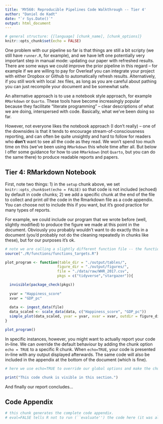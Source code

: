 ```yaml
---
title: 'MY560: Reproducible Pipelines Code Walkthrough -- Tier 4'
author: "Daniel de Kadt"
date: "`r Sys.Date()`"
output: html_document
---
```


```r
# general structure: {[language] [chunk_name], [chunk_options]}
knitr::opts_chunk$set(echo = FALSE)
```

One problem with our pipeline so far is that things are still a bit scripty (we still have `runner.R`, for example), and we have left one potentially very important step in manual mode: updating our paper with refreshed results. There are some ways we could improve the prior pipeline in this regard -- for example if we are willing to pay for Overleaf you can integrate your project with either Dropbox or Github to automatically refresh results. Alternatively, if you still work with local .tex files, as long as you are careful about pathing you can just recompile your document and be somewhat safe. 

An alternative approach is to use a notebook style approach, for example `RMarkdown` or `Quarto`. These tools have become increasingly popular because they facilitate "literate programming" -- clear descriptions of what we are doing, interspersed with code. Basically, what we've been doing so far. 

However, not everyone likes the notebook approach (I don't really) -- one of the downsides is that it tends to encourage stream-of-consciousness reporting, and can often be quite unsightly and hard to follow for readers who **don't** want to see all the code as they read. We won't spend too much time on this (we've been using `RMarkdown` this whole time after all. But below I offer some guidance for how to use `RMarkdown` (not `Quarto`, but you can do the same there) to produce readable reports and papers. 

## Tier 4: RMarkdown Notebook

First, note two things: 1) in the `setup` chunk above, we set `knitr::opts_chunk$set(echo = FALSE)` so that code is not included (echoed) by default in code chunks; 2) we add a specific chunk at the end of the file to collect and print *all* the code in the Rmarkdown file as a code appendix. You can choose not to include this if you want, but it's good practice for many types of reports. 

For example, we could include our program that we wrote before (well, slightly modified) to produce the figure we made at this point in the document. Obviously you probably wouldn't want to do exactly this in a document (you'd probably not do the cleaning repeatedly in chunks like these), but for our purposes it's ok.

```r
# note we are calling a slightly different function file -- the functions are basically the same but they output results for markdown, instead of writing them to disk. that way we see the results (in this case just a plot) in our .html or .pdf document.
source("./R/functions/functions_targets.R")

plot_program <- function(table_dir = "./output/tables/", 
                        figure_dir = "./output/figures/", 
                        file = "./data/raw/WHR_2017.csv", 
                        pkgs = c("tidyverse","stargazer")){

  invisible(package_check(pkgs))
  
  yvar = "Happiness_score"
  xvar = "GDP_pc"
  
  data <- ingest_data(file)
  data_scaled <- scale_data(data, c("Happiness_score", "GDP_pc"))
  simple_plot(data_scaled, yvar = yvar, xvar = xvar, outdir = figure_dir, fname = "plot_gdp_pc_function.jpg")
}

plot_program()
```

In specific instances, however, you might want to actually report your code in-line. We can override the default behaviour by adding the chunk option `echo = TRUE` to a specific R chunk. When `echo=TRUE`, your code is presented in-line with any output displayed afterwards. The same code will also be included in the appendix at the bottom of the document (which is fine).

```r
# here we use echo=TRUE to override our global options and make the chunk appear exactly here. 

print("This code chunk is visible in this section.")
```

And finally our report concludes...

## Code Appendix

```r
# this chunk generates the complete code appendix. 
# eval=FALSE tells R not to run (``evaluate'') the code here (it was already run before).
```

